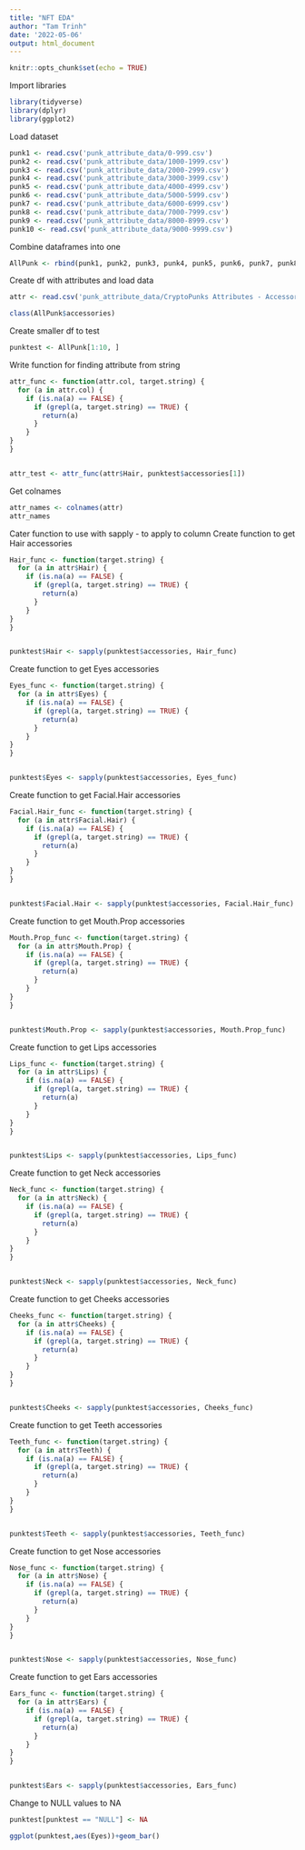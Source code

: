 ```yaml
---
title: "NFT EDA"
author: "Tam Trinh"
date: '2022-05-06'
output: html_document
---
```


```r
knitr::opts_chunk$set(echo = TRUE)
```


Import libraries
```r
library(tidyverse)
library(dplyr)
library(ggplot2)

```


Load dataset
```r

punk1 <- read.csv('punk_attribute_data/0-999.csv')
punk2 <- read.csv('punk_attribute_data/1000-1999.csv')
punk3 <- read.csv('punk_attribute_data/2000-2999.csv')
punk4 <- read.csv('punk_attribute_data/3000-3999.csv')
punk5 <- read.csv('punk_attribute_data/4000-4999.csv')
punk6 <- read.csv('punk_attribute_data/5000-5999.csv')
punk7 <- read.csv('punk_attribute_data/6000-6999.csv')
punk8 <- read.csv('punk_attribute_data/7000-7999.csv')
punk9 <- read.csv('punk_attribute_data/8000-8999.csv')
punk10 <- read.csv('punk_attribute_data/9000-9999.csv')

```


Combine dataframes into one
```r
AllPunk <- rbind(punk1, punk2, punk3, punk4, punk5, punk6, punk7, punk8, punk9, punk10)

```


Create df with attributes and load data
```r
attr <- read.csv('punk_attribute_data/CryptoPunks Attributes - Accessories Type.csv', header=T, na.strings=c("","NA"))

```


```r
class(AllPunk$accessories)
```

Create smaller df to test
```r
punktest <- AllPunk[1:10, ]
```


Write function for finding attribute from string
```r

attr_func <- function(attr.col, target.string) {
  for (a in attr.col) {
    if (is.na(a) == FALSE) {
      if (grepl(a, target.string) == TRUE) {
        return(a)
      }
    }
}
}


attr_test <- attr_func(attr$Hair, punktest$accessories[1])

```


Get colnames
```r
attr_names <- colnames(attr)
attr_names
```


Cater function to use with sapply - to apply to column
Create function to get Hair accessories
```r

Hair_func <- function(target.string) {
  for (a in attr$Hair) {
    if (is.na(a) == FALSE) {
      if (grepl(a, target.string) == TRUE) {
        return(a)
      }
    }
}
}


punktest$Hair <- sapply(punktest$accessories, Hair_func)
```


Create function to get Eyes accessories
```r
Eyes_func <- function(target.string) {
  for (a in attr$Eyes) {
    if (is.na(a) == FALSE) {
      if (grepl(a, target.string) == TRUE) {
        return(a)
      }
    }
}
}


punktest$Eyes <- sapply(punktest$accessories, Eyes_func)
```


Create function to get Facial.Hair accessories
```r
Facial.Hair_func <- function(target.string) {
  for (a in attr$Facial.Hair) {
    if (is.na(a) == FALSE) {
      if (grepl(a, target.string) == TRUE) {
        return(a)
      }
    }
}
}


punktest$Facial.Hair <- sapply(punktest$accessories, Facial.Hair_func)
```

Create function to get Mouth.Prop accessories
```r
Mouth.Prop_func <- function(target.string) {
  for (a in attr$Mouth.Prop) {
    if (is.na(a) == FALSE) {
      if (grepl(a, target.string) == TRUE) {
        return(a)
      }
    }
}
}


punktest$Mouth.Prop <- sapply(punktest$accessories, Mouth.Prop_func)
```


Create function to get Lips accessories
```r
Lips_func <- function(target.string) {
  for (a in attr$Lips) {
    if (is.na(a) == FALSE) {
      if (grepl(a, target.string) == TRUE) {
        return(a)
      }
    }
}
}


punktest$Lips <- sapply(punktest$accessories, Lips_func)
```


Create function to get Neck accessories
```r
Neck_func <- function(target.string) {
  for (a in attr$Neck) {
    if (is.na(a) == FALSE) {
      if (grepl(a, target.string) == TRUE) {
        return(a)
      }
    }
}
}


punktest$Neck <- sapply(punktest$accessories, Neck_func)
```


Create function to get Cheeks accessories
```r
Cheeks_func <- function(target.string) {
  for (a in attr$Cheeks) {
    if (is.na(a) == FALSE) {
      if (grepl(a, target.string) == TRUE) {
        return(a)
      }
    }
}
}


punktest$Cheeks <- sapply(punktest$accessories, Cheeks_func)
```


Create function to get Teeth accessories
```r
Teeth_func <- function(target.string) {
  for (a in attr$Teeth) {
    if (is.na(a) == FALSE) {
      if (grepl(a, target.string) == TRUE) {
        return(a)
      }
    }
}
}


punktest$Teeth <- sapply(punktest$accessories, Teeth_func)
```


Create function to get Nose accessories
```r
Nose_func <- function(target.string) {
  for (a in attr$Nose) {
    if (is.na(a) == FALSE) {
      if (grepl(a, target.string) == TRUE) {
        return(a)
      }
    }
}
}


punktest$Nose <- sapply(punktest$accessories, Nose_func)
```


Create function to get Ears accessories
```r
Ears_func <- function(target.string) {
  for (a in attr$Ears) {
    if (is.na(a) == FALSE) {
      if (grepl(a, target.string) == TRUE) {
        return(a)
      }
    }
}
}


punktest$Ears <- sapply(punktest$accessories, Ears_func)
```


Change to NULL values to NA
```r
punktest[punktest == "NULL"] <- NA
```



```r
ggplot(punktest,aes(Eyes))+geom_bar()


```


```r
```


```r
```











